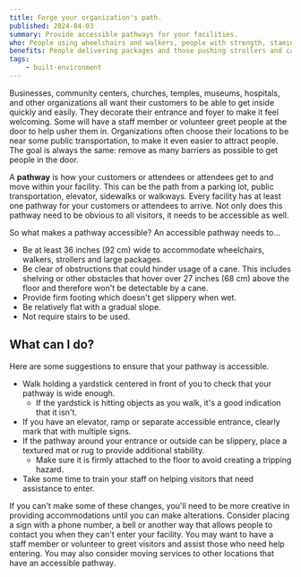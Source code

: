 ```yaml
---
title: Forge your organization's path.
published: 2024-04-03
summary: Provide accessible pathways for your facilities.
who: People using wheelchairs and walkers, people with strength, stamina, balance and coordination related disabilities.
benefits: People delivering packages and those pushing strollers and carts have a much easier time accessing the building.
tags:
    - built-environment
---
```


Businesses, community centers, churches, temples, museums, hospitals, and other organizations all want their customers to be able to get inside quickly and easily. They decorate their entrance and foyer to make it feel welcoming. Some will have a staff member or volunteer greet people at the door to help usher them in. Organizations often choose their locations to be near some public transportation, to make it even easier to attract people. The goal is always the same: remove as many barriers as possible to get people in the door.

A __pathway__ is how your customers or attendees or attendees get to and move within your facility. This can be the path from a parking lot, public transportation, elevator, sidewalks or walkways. Every facility has at least one pathway for your customers or attendees to arrive. Not only does this pathway need to be obvious to all visitors, it needs to be accessible as well.

So what makes a pathway accessible? An accessible pathway needs to...
- Be at least 36 inches (92 cm) wide to accommodate wheelchairs, walkers, strollers and large packages.
- Be clear of obstructions that could hinder usage of a cane. This includes shelving or other obstacles that hover over 27 inches (68 cm) above the floor and therefore won't be detectable by a cane.
- Provide firm footing which doesn't get slippery when wet.
- Be relatively flat with a gradual slope.
- Not require stairs to be used.

## What can I do?

Here are some suggestions to ensure that your pathway is accessible.

- Walk holding a yardstick centered in front of you to check that your pathway is wide enough.
    - If the yardstick is hitting objects as you walk, it's a good indication that it isn't.
- If you have an elevator, ramp or separate accessible entrance, clearly mark that with multiple signs.
- If the pathway around your entrance or outside can be slippery, place a textured mat or rug to provide additional stability.
    - Make sure it is firmly attached to the floor to avoid creating a tripping hazard.
- Take some time to train your staff on helping visitors that need assistance to enter.

If you can't make some of these changes, you'll need to be more creative in providing accommodations until you can make alterations. Consider placing a sign with a phone number, a bell or another way that allows people to contact you when they can't enter your facility. You may want to have a staff member or volunteer to greet visitors and assist those who need help entering. You may also consider moving services to other locations that have an accessible pathway.
